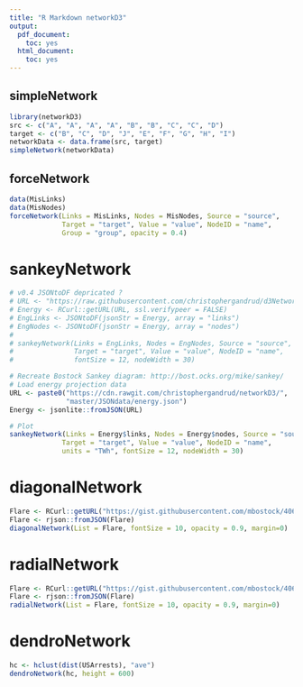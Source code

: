 ```yaml
---
title: "R Markdown networkD3"
output:
  pdf_document:
    toc: yes
  html_document:
    toc: yes
---
```


## simpleNetwork

```r
library(networkD3)
src <- c("A", "A", "A", "A", "B", "B", "C", "C", "D")
target <- c("B", "C", "D", "J", "E", "F", "G", "H", "I")
networkData <- data.frame(src, target)
simpleNetwork(networkData)
```


## forceNetwork

```r
data(MisLinks)
data(MisNodes)
forceNetwork(Links = MisLinks, Nodes = MisNodes, Source = "source",
             Target = "target", Value = "value", NodeID = "name",
             Group = "group", opacity = 0.4)
```


# sankeyNetwork

```r
# v0.4 JSONtoDF depricated ?
# URL <- "https://raw.githubusercontent.com/christophergandrud/d3Network/sankey/JSONdata/energy.json"
# Energy <- RCurl::getURL(URL, ssl.verifypeer = FALSE)
# EngLinks <- JSONtoDF(jsonStr = Energy, array = "links")
# EngNodes <- JSONtoDF(jsonStr = Energy, array = "nodes")
# 
# sankeyNetwork(Links = EngLinks, Nodes = EngNodes, Source = "source",
#               Target = "target", Value = "value", NodeID = "name",
#               fontSize = 12, nodeWidth = 30)

# Recreate Bostock Sankey diagram: http://bost.ocks.org/mike/sankey/
# Load energy projection data
URL <- paste0("https://cdn.rawgit.com/christophergandrud/networkD3/",
              "master/JSONdata/energy.json")
Energy <- jsonlite::fromJSON(URL)

# Plot
sankeyNetwork(Links = Energy$links, Nodes = Energy$nodes, Source = "source",
             Target = "target", Value = "value", NodeID = "name",
             units = "TWh", fontSize = 12, nodeWidth = 30)


```

# diagonalNetwork

```r
Flare <- RCurl::getURL("https://gist.githubusercontent.com/mbostock/4063550/raw/a05a94858375bd0ae023f6950a2b13fac5127637/flare.json")
Flare <- rjson::fromJSON(Flare)
diagonalNetwork(List = Flare, fontSize = 10, opacity = 0.9, margin=0)
```

# radialNetwork

```r
Flare <- RCurl::getURL("https://gist.githubusercontent.com/mbostock/4063550/raw/a05a94858375bd0ae023f6950a2b13fac5127637/flare.json")
Flare <- rjson::fromJSON(Flare)
radialNetwork(List = Flare, fontSize = 10, opacity = 0.9, margin=0)
```

# dendroNetwork

```r
hc <- hclust(dist(USArrests), "ave")
dendroNetwork(hc, height = 600)
```